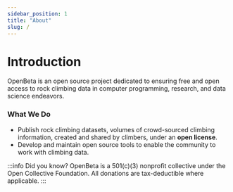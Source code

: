 ```yaml
---
sidebar_position: 1
title: "About"
slug: /
---
```


# Introduction

OpenBeta is an open source project dedicated to ensuring free and open access to rock climbing data in computer programming, research, and data science endeavors.

### What We Do

- Publish rock climbing datasets, volumes of crowd-sourced climbing information, created and shared by climbers, under an **open license**.
- Develop and maintain open source tools to enable the community to work with climbing data.

:::info Did you know?
OpenBeta is a 501(c)(3) nonprofit collective under the Open Collective Foundation. All donations are tax-deductible where applicable.
:::